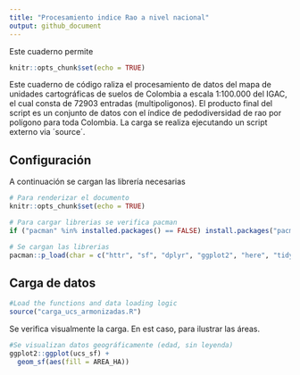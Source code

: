```yaml
---
title: "Procesamiento indice Rao a nivel nacional"
output: github_document
---
```


Este cuaderno permite 

```r
knitr::opts_chunk$set(echo = TRUE)
```

Este cuaderno de código raliza el procesamiento de datos del mapa de unidades cartográficas de suelos de Colombia a escala 1:100.000 del IGAC, el cual consta de 72903 entradas (multipoligonos). El producto final del script es un conjunto de datos con el índice de pedodiversidad de rao por polígono para toda Colombia. La carga se realiza ejecutando un script externo via ´source´.

## Configuración

A continuación se cargan las librería necesarias

```r

# Para renderizar el documento
knitr::opts_chunk$set(echo = TRUE)

# Para cargar librerias se verifica pacman
if ("pacman" %in% installed.packages() == FALSE) install.packages("pacman")

# Se cargan las librerias
pacman::p_load(char = c("httr", "sf", "dplyr", "ggplot2", "here", "tidyr", "stringr", "purrr", "SoilTaxonomy", "wesanderson"))

```

## Carga de datos

```r
#Load the functions and data loading logic 
source("carga_ucs_armonizadas.R")
```

Se verifica visualmente la carga. En est caso, para ilustrar las áreas.

```r

#Se visualizan datos geográficamente (edad, sin leyenda)
ggplot2::ggplot(ucs_sf) +
  geom_sf(aes(fill = AREA_HA)) 

```



























